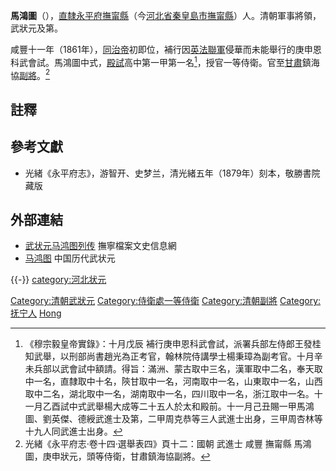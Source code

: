 {{明清人物信息框
| 姓名 = 馬鴻圖
| 原名 = 
| 圖片名稱= 
| 圖片大小 = 170px
| 圖片說明 = 
| 最高職務 = 陝西河州鎮洮岷協副將
| 國家 = 大清
| 爵位 =
| 籍貫 = [[直隸|直隸]][[永平府|永平府]][[撫甯縣|撫甯縣]]
| 族裔 = 漢族
| 字號 = 
| 諡號 = 
| 出生日期 = 道光十八年（1838年）？
| 出生地點 = [[直隸|直隸]][[撫甯縣|撫甯縣]]
| 逝世日期 = 光緒二十八年（1902年）
| 逝世地點 = [[直隸|直隸]][[撫甯縣|撫甯縣]]
| 墓葬 = 
| 配偶 =
| 親屬 = 
| 出身 = 
*咸豐十一年（1861年）辛酉補行庚申恩科一甲第一名武進士及第
| 經歷 = 
| 著作 =
}}

'''馬鴻圖'''（{{bd|1838年？||1902年||Ma馬}}），[[直隸|直隸]][[永平府|永平府]][[撫甯縣|撫甯縣]]（今[[河北省|河北省]][[秦皇島市|秦皇島市]][[撫甯縣|撫甯縣]]）人。清朝軍事將領，武狀元及第。

咸豐十一年（1861年），[[同治帝|同治帝]]初即位，補行因[[英法聯軍|英法聯軍]]侵華而未能舉行的庚申恩科武會試。馬鴻圖中式，[[殿試|殿試]]高中第一甲第一名<ref>《穆宗毅皇帝實錄》：十月戊辰 補行庚申恩科武會試，派署兵部左侍郎王發桂知武舉，以刑部尚書趙光為正考官，翰林院侍講學士楊秉璋為副考官。十月辛未兵部以武會試中額請。得旨：滿洲、蒙古取中三名，漢軍取中二名，奉天取中一名，直隸取中十名，陝甘取中一名，河南取中一名，山東取中一名，山西取中二名，湖北取中一名，湖南取中一名，四川取中一名，浙江取中一名。十一月乙酉試中式武舉楊大成等二十五人於太和殿前。十一月己丑賜一甲馬鴻圖、劉英傑、德綬武進士及第，二甲周克恭等三人武進士出身，三甲周杏林等十九人同武進士出身。</ref>，授官一等侍衛。官至[[甘肅|甘肅]]鎮海協[[副將|副將]]。<ref>光緒《永平府志·卷十四·選舉表四》頁十二：國朝 武進士 咸豐 撫甯縣 馬鴻圖，庚申狀元，頭等侍衛，甘肅鎮海協副將。</ref>

==註釋==
{{reflist}}

==參考文獻==
*光緒《永平府志》，游智开、史梦兰，清光緒五年（1879年）刻本，敬勝書院藏版

==外部連結==
*[https://web.archive.org/web/20160307005902/http://fnxdaj.com/showart.asp?id=150 武状元马鸿图列传] 撫寧檔案文史信息網
*[http://www.bjdclib.com/subdb/exam/examperson/200912/t20091208_29559.html 马鸿图] {{Wayback|url=http://www.bjdclib.com/subdb/exam/examperson/200912/t20091208_29559.html |date=20210402134214 }} 中国历代武状元

{{-}}
{{咸豐十一年辛酉補行庚申恩科武殿試金榜}}
{{DEFAULTSORT:Ma馬}}
[[Category:清朝武狀元|Category:清朝武狀元]]
[[Category:侍衛處一等侍衛|Category:侍衛處一等侍衛]]
[[Category:清朝副將|Category:清朝副將]]
[[Category:抚宁人|Category:抚宁人]]
[[category:河北状元|category:河北状元]]
[[Category:馬姓|Hong]]
